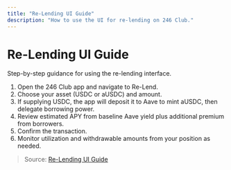 ```yaml
---
title: "Re-Lending UI Guide"
description: "How to use the UI for re-lending on 246 Club."
---
```


# Re-Lending UI Guide

Step-by-step guidance for using the re-lending interface.

1. Open the 246 Club app and navigate to Re-Lend.
2. Choose your asset (USDC or aUSDC) and amount.
3. If supplying USDC, the app will deposit it to Aave to mint aUSDC, then delegate borrowing power.
4. Review estimated APY from baseline Aave yield plus additional premium from borrowers.
5. Confirm the transaction.
6. Monitor utilization and withdrawable amounts from your position as needed.

> Source: [Re-Lending UI Guide](https://246-club.gitbook.io/docs/re-lending-ui-guide)

